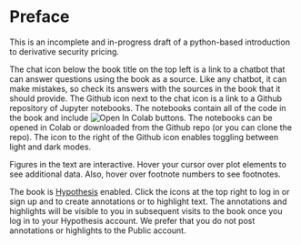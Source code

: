 # Preface {.unnumbered}

This is an incomplete and in-progress draft of a python-based introduction to derivative security pricing.  

The chat icon below the book title on the top left is a link to a chatbot that can answer questions using the book as a source.  Like any chatbot, it can make mistakes, so check its answers with the sources in the book that it should provide.  The Github icon next to the chat icon is a link to a Github repository of Jupyter notebooks.  The notebooks contain all of the code in the book and include <img src="https://colab.research.google.com/assets/colab-badge.svg" alt="Open In Colab"/> buttons.  The notebooks can be opened in Colab or downloaded from the Github repo (or you can clone the repo).  The icon to the right of the Github icon enables toggling between light and dark modes.

Figures in the text are interactive.  Hover your cursor over plot elements to see additional data.  Also, hover over footnote numbers to see footnotes.

The book is [Hypothesis](https://web.hypothes.is/) enabled.  Click the icons at the top right to log in or sign up and to create annotations or to highlight text.  The annotations and highlights will be visible to you in subsequent visits to the book once you log in to your Hypothesis account.  We prefer that you do not post annotations or highlights to the Public account.








